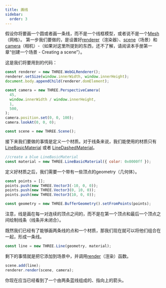 ```yaml
---
title: 画线
sidebar:
  order: 3
---
```


<div>

假设你将要画一个圆或者画一条线，而不是一个线框模型，或者说不是一个[Mesh](api/objects/Mesh)（网格）。
第一步我们要做的，是设置好[renderer](api/renderers/WebGLRenderer)（渲染器）、[scene](api/scenes/Scene)（场景）和[camera](api/cameras/Camera)（相机）-（如果对这里所提到的东西，还不了解，请阅读本手册第一章“创建一个场景 - Creating a scene”）。

这是我们将要用到的代码：

```javascript
const renderer = new THREE.WebGLRenderer();
renderer.setSize(window.innerWidth, window.innerHeight);
document.body.appendChild(renderer.domElement);

const camera = new THREE.PerspectiveCamera(
  45,
  window.innerWidth / window.innerHeight,
  1,
  500,
);
camera.position.set(0, 0, 100);
camera.lookAt(0, 0, 0);

const scene = new THREE.Scene();
```

接下来我们要做的事情是定义一个材质。对于线条来说，我们能使用的材质只有[LineBasicMaterial](api/materials/LineBasicMaterial) 或者 [LineDashedMaterial](api/materials/LineDashedMaterial)。

```javascript
//create a blue LineBasicMaterial
const material = new THREE.LineBasicMaterial({ color: 0x0000ff });
```

定义好材质之后，我们需要一个带有一些顶点的geometry（几何体）。

```javascript
const points = [];
points.push(new THREE.Vector3(-10, 0, 0));
points.push(new THREE.Vector3(0, 10, 0));
points.push(new THREE.Vector3(10, 0, 0));

const geometry = new THREE.BufferGeometry().setFromPoints(points);
```

注意，线是画在每一对连续的顶点之间的，而不是在第一个顶点和最后一个顶点之间绘制线条（线条并未闭合）。

既然我们已经有了能够画两条线的点和一个材质，那我们现在就可以将他们组合在一起，形成一条线。

```javascript
const line = new THREE.Line(geometry, material);
```

剩下的事情就是把它添加到场景中，并调用[render](api/renderers/WebGLRenderer#render)（渲染）函数。

```javascript
scene.add(line);
renderer.render(scene, camera);
```

你现在应当已经看到了一个由两条蓝线组成的、指向上的箭头。

</div>

